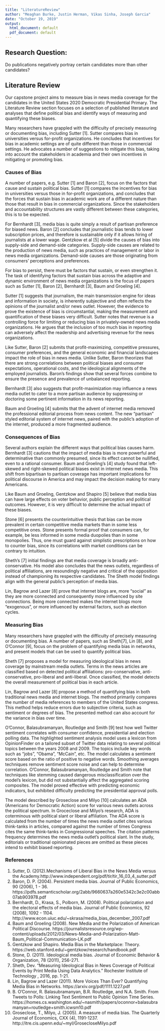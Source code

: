 ```yaml
---
title: "LiteratureReview"
author: "Meaghan Burke, Justin Herman, Vikas Sinha, Joseph Garcia"
date: "October 19, 2019"
output:
  html_document: default
  pdf_document: default
---
```


## Research Question: 

Do publications negatively portray certain candidates more than other candidates?

## Literature Review

Our capstone project aims to measure bias in news media coverage for the candidates in the United
States 2020 Democratic Presidential Primary. The Literature Review section focuses on a selection
of published literature and analyses that define political bias and identify ways of measuring
and quantifying these biases. 

Many researchers have grappled with the difficulty of precisely measuring or documenting bias,
including Sutter [1]. Sutter compares bias in universities versus for-profit organizations.
He concludes that incentives for bias in academic
settings are of quite different than those in commercial settings. He advocates a number of
suggestions to mitigate this bias, taking into account the stakeholders in academia and 
their own incentives in mitigating or promoting bias.

### Causes of Bias

A number of papers, e.g. Sutter [1] and Baron [2], focus on the factors that cause
and sustain political bias. 
Sutter [1] compares the incentives for bias in universities versus those in for-profit
organizations, and concludes that the forces that sustain bias in academic work
are of a different nature than those that result in bias in commercial organizations. Since
the stakeholders and accountability structures are vastly different between these categories, this
is to be expected.

For Bernhardt [3], media bias is quite simply a result of partisan preference for biased news.
Baron [2] concludes that journalistic bias tends to lower subscription
prices, and therefore is sustainable only if it allows hiring of journalists at a lower wage.
Gentzkow et al [5] divide the causes of bias into supply-side and demand-side categories. 
Supply-side causes are related to the production of news media, such as practices of 
management or labor in news media organizations. Demand-side causes are those originating from
consumers' perceptions and preferences.

For bias to persist, there must be factors that sustain, or even strengthen it.
The task of identifying factors that sustain bias across the adaptive and dynamic
environment of news media organizations is the focus of papers such as Sutter [1], Baron [2],
Bernhardt [3], Baum and Groeling [4].

Sutter [1] suggests that journalism, the main transmission engine for ideas and information in
society, is inherently subjective and often reflects the opinions of the journalist and/or news
outlet. However, the evidence to prove the existence of bias is circumstantial, making the
measurement and quantification of these biases very difficult. Sutter notes that revenue is
a controlling force for limiting or reducing bias in privately-owned news media organizations.
He argues that the inclusion of too much bias in reporting can adversely affect the readership
and advertising revenue for the news organizations.

Like Sutter, Baron [2] submits that profit-maximizing, competitive pressures, consumer
preferences, and the general economic and financial landscapes impact the role of bias
in news media. Unlike Sutter, Baron theorizes that there are strong correlations between
political biases and consumer expectations, operational costs, and the ideological alignments
of the employed journalists. Baron's findings show that several forces combine to ensure
the presence and prevalence of unbalanced reporting.

Bernhardt [3] also suggests that profit-maximization may influence a news media outlet to
cater to a more partisan audience by suppressing or doctoring some pertinent information in
its news reporting. 

Baum and Groeling [4] submits that the advent of internet media removed the professional editorial
process from news content. The new "partisan" styled editorial system of internet news, paired
with the public's adoption of the internet, produced a more fragmented audience.


### Consequences of Bias

Several authors explain the different ways that political bias causes harm.
Bernhardt [3] cautions that the impact of media bias is more powerful and
determinative than commonly presumed, since its effect cannot be nullified, even to a rational
consumer.
Baum and Groeling's [4] study found that left-skewed and right-skewed political biases exist in
internet news media. This shift from bipartisan to partisan coverage has important implications
for political discourse in America and may impact the decision making for many Americans.

Like Baum and Groeling, Gentzkow and Shapiro [5] believe that media bias can have large effects on
voter behavior, public perception and political outcomes. However, it is very difficult to
determine the actual impact of these biases.

Stone [6] presents the counterintuitive thesis that bias can be more prevalent in certain
competitive media markets than in some less competitive ones. Stone presents formal proof
that consumers can, for example, be less informed in some media duopolies than in some
monopolies. Thus, one must guard against simplistic prescriptions on how to counter bias,
since its correlations with market conditions can be contrary to intuition.

Sheth's [7] initial findings are that media coverage is broadly anti-conservative. His model
also concludes that the news outlets, regardless of political affiliations, are resoundingly
negative and critical of the opposition instead of championing its respective candidates.
The Sheth model findings align with the general public's perception of media bias.

Lin, Bagrow and Lazer [8] prove that internet blogs are, more "social" as they are more connected
and consequently more influenced by site connections. Being more connected makes the internet
blogs more "exogenous", or more influenced by external factors, such as election cycles.


### Measuring Bias

Many researchers have grappled with the difficulty of precisely measuring or documenting bias.
A number of papers, such as Sheth[7], Lin [8], and O'Connor [9], focus on the problem of quantifying
media bias in networks, and present models that can be used to quantify political bias.

Sheth [7] proposes a model for measuring ideological bias in news coverage by mainstream media
outlets. Terms in the news articles are classified based on detected political affiliations:
pro-conservative, anti-conservative, pro-liberal and anti-liberal. Once classified, the model
detects the overall measurement of political bias in each article.

Lin, Bagrow and Lazer [8] propose a method of quantifying bias in both traditional news media and
internet blogs. The method primarily compares the number of media references to members of the
United States congress. This method helps reduce errors due to subjective criteria, such as
sentiment or degrees of bias. The presented method can also account for the variance in bias
over time. 

O'Connor, Balasubramanyan, Routledge and Smith [9] test how well Twitter sentiment correlates
with consumer confidence, presidential and election polling data. The highlighted sentiment
analysis model uses a lexicon from OpinionFinder on a tailored subset of Twitter data relating
to several political topics between the years 2008 and 2009. The topics include key words such
as "jobs", "Obama", "McCain", etc. The model calculates a sentiment score based on the ratio of
positive to negative words. Smoothing averages techniques remove sentiment score noise and can
help to determine correlation.  O'Connor, Balasubramanyan, Routledge and Smith note that
techniques like stemming caused dangerous misclassification over the model's lexicon, but
did not substantially affect the aggregated scoring composites.  The model proved effective
with predicting economic indicators, but exhibited difficulty predicting the presidential
approval polls.          

The model described by Groseclose and Milyo [10] calculates an ADA (Americans for Democratic Action)
score for various news outlets across the political spectrum.
In Groceclose and Milyo's research, ADA is coterminous with political slant or
liberal affiliation. The ADA score is calculated from the number of times the news media
outlet cites various think-tanks in articles, compared against the number of times Congress
cites the same think-tanks in Congressional speeches.  The citation patterns frequency
determines the news media outlet's political slant. In the study, editorials or traditional
opinionated pieces are omitted as these pieces intend to exhibit biased reporting. 


### References

1.	Sutter, D. (2012).Mechanisms of Liberal Bias in the News Media versus the Academy.http://www.independent.org/pdf/tir/tir_16_03_4_sutter.pdf
2.	Baron, D. P. (2004). Persistent media bias. Journal of Public Economics, 90 (2006), 1 - 36.  https://pdfs.semanticscholar.org/2abb/9660637a260e5342c3e2c00abb07ab903978.pdf
3.	Bernhardt, D., Krasa, S., Polborn, M. (2008). Political polarization and the electoral effects of media bias. Journal of Public Economics, 92 (2008), 1092 - 1104. http://www.econ.uiuc.edu/~skrasa/media_bias_december_2007.pdf
4.	Baum and Groeling (2008). New Media and the Polarization of American Political Discourse. https://journalistsresource.org/wp-content/uploads/2012/03/News-Media-and-Polarization-Matt-Baum_Political-Communication-LK.pdf
5.	Gentzkow and Shapiro. Media Bias in the Marketplace: Theory. https://web.stanford.edu/~gentzkow/research/handbook.pdf   
6.	Stone, D. (2011). Ideological media bias. Journal of Economic Behavior & Organization, 78 (2011), 256-271.
7.	Sheth, Dev. "Measuring Ideological Bias in News Coverage of Political Events by Print Media Using Data Analytics." Rochester Institute of Technology , 2016, pp. 1-21.
8.	Lin, Bagrow and Lazer (2011). More Voices Than Ever? Quantifying Media Bias in Networks. https://arxiv.org/pdf/1111.1227.pdf
9.	B. O'Connor, R. Balasubramanyan, B.R. Routledge, and N.A. Smith. From Tweets to Polls: Linking Text Sentiment to Public Opinion Time Series. https://homes.cs.washington.edu/~nasmith/papers/oconnor+balasubramanyan+routledge+smith.icwsm10.pdf
10.	Groseclose, T., Milyo, J. (2005). A measure of media bias. The Quarterly Journal of Economics, CXX (4), 1191-1237. http://itre.cis.upenn.edu/~myl/GrosecloseMilyo.pdf
